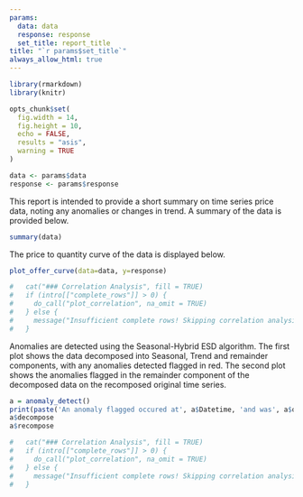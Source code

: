 ```yaml
---
params:
  data: data
  response: response
  set_title: report_title
title: "`r params$set_title`"
always_allow_html: true
---
```

  
```r
library(rmarkdown)
library(knitr)

opts_chunk$set(
  fig.width = 14,
  fig.height = 10,
  echo = FALSE,
  results = "asis",
  warning = TRUE
)

data <- params$data
response <- params$response
```

This report is intended to provide a short summary on time series price data, noting any anomalies or changes in trend.
A summary of the data is provided below.

```r
summary(data)
```

The price to quantity curve of the data is displayed below. 

```r
plot_offer_curve(data=data, y=response)
```

```r
#   cat("### Correlation Analysis", fill = TRUE)
#   if (intro[["complete_rows"]] > 0) {
#     do_call("plot_correlation", na_omit = TRUE)
#   } else {
#     message("Insufficient complete rows! Skipping correlation analysis.")
#   }
```

Anomalies are detected using the Seasonal-Hybrid ESD algorithm. The first plot shows the data decomposed into Seasonal, Trend and remainder components, with any anomalies detected flagged in red. The second plot shows the anomalies flagged in the remainder component of the decomposed data on the recomposed original time series. 

```r
a = anomaly_detect()
print(paste('An anomaly flagged occured at', a$Datetime, 'and was', a$observed))
a$decompose
a$recompose
```

```r
#   cat("### Correlation Analysis", fill = TRUE)
#   if (intro[["complete_rows"]] > 0) {
#     do_call("plot_correlation", na_omit = TRUE)
#   } else {
#     message("Insufficient complete rows! Skipping correlation analysis.")
#   }
```
